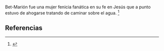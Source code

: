 Bet-Marión fue una mujer fenicia fanática en su fe en Jesús que a punto estuvo de ahogarse tratando de caminar sobre el agua. <ref>{{lib|LU|148|8|4}}</ref> 

== Referencias ==
<references />
